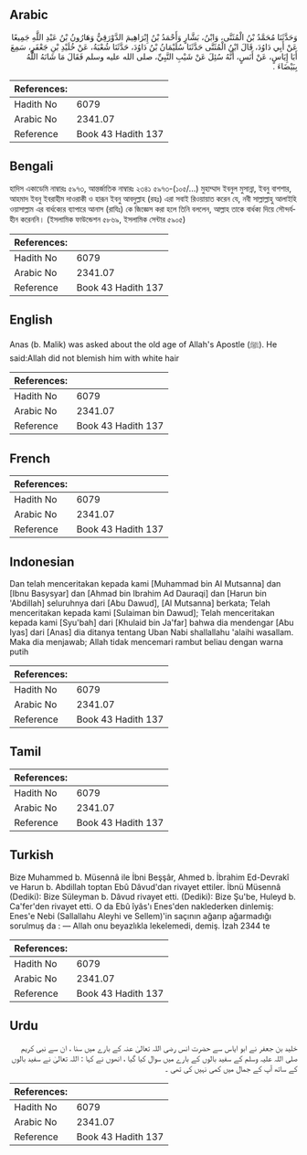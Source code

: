 ## Arabic


<div dir="rtl" lang="ar" style={{fontSize:'larger',backgroundColor:'#f8f9fa',padding:20}}>
وَحَدَّثَنَا مُحَمَّدُ بْنُ الْمُثَنَّى، وَابْنُ، بَشَّارٍ وَأَحْمَدُ بْنُ إِبْرَاهِيمَ الدَّوْرَقِيُّ وَهَارُونُ بْنُ عَبْدِ اللَّهِ جَمِيعًا عَنْ أَبِي دَاوُدَ، قَالَ ابْنُ الْمُثَنَّى حَدَّثَنَا سُلَيْمَانُ بْنُ دَاوُدَ، حَدَّثَنَا شُعْبَةُ، عَنْ خُلَيْدِ بْنِ جَعْفَرٍ، سَمِعَ أَبَا إِيَاسٍ، عَنْ أَنَسٍ، أَنَّهُ سُئِلَ عَنْ شَيْبِ النَّبِيِّ، صلى الله عليه وسلم فَقَالَ مَا شَانَهُ اللَّهُ بِبَيْضَاءَ ‏.‏
</div>
<div style={{backgroundColor:'#f8f9fa',padding:20, marginBottom: 10}}><table> <thead> <tr> <th>References:</th> <th></th> </tr> </thead> <tbody><tr><td>Hadith No</td><td>6079</td></tr><tr><td>Arabic No</td><td>2341.07</td></tr><tr><td>Reference</td><td>Book 43 Hadith 137</td></tr></tbody></table></div>

## Bengali


<div dir="ltr" lang="bn" style={{fontSize:'larger',backgroundColor:'#f8f9fa',padding:20}}>
হাদিস একাডেমি নাম্বারঃ ৫৯৭৩, আন্তর্জাতিক নাম্বারঃ ২৩৪১ ৫৯৭৩-(১০৫/...) মুহাম্মাদ ইবনুল মুসান্না, ইবনু বাশশার, আহমাদ ইবনু ইবরাহীম দাওরাকী ও হারূন ইবনু আবদুল্লাহ (রহঃ) এরা সবাই রিওয়ায়াত করেন যে, নবী সাল্লাল্লাহু আলাইহি ওয়াসাল্লাম এর বার্ধক্যের ব্যাপারে আনাস (রাযিঃ) কে জিজ্ঞেস করা হলে তিনি বললেন, আল্লাহ তাকে বার্ধক্য দিয়ে সৌন্দর্যহীন করেননি। (ইসলামিক ফাউন্ডেশন ৫৮৬৯, ইসলামিক সেন্টার ৫৯০৫)
</div>
<div style={{backgroundColor:'#f8f9fa',padding:20, marginBottom: 10}}><table> <thead> <tr> <th>References:</th> <th></th> </tr> </thead> <tbody><tr><td>Hadith No</td><td>6079</td></tr><tr><td>Arabic No</td><td>2341.07</td></tr><tr><td>Reference</td><td>Book 43 Hadith 137</td></tr></tbody></table></div>

## English


<div dir="ltr" lang="en" style={{fontSize:'larger',backgroundColor:'#f8f9fa',padding:20}}>
Anas (b. Malik) was asked about the old age of Allah's Apostle (ﷺ). He said:Allah did not blemish him with white hair
</div>
<div style={{backgroundColor:'#f8f9fa',padding:20, marginBottom: 10}}><table> <thead> <tr> <th>References:</th> <th></th> </tr> </thead> <tbody><tr><td>Hadith No</td><td>6079</td></tr><tr><td>Arabic No</td><td>2341.07</td></tr><tr><td>Reference</td><td>Book 43 Hadith 137</td></tr></tbody></table></div>

## French


<div dir="ltr" lang="fr" style={{fontSize:'larger',backgroundColor:'#f8f9fa',padding:20}}>

</div>
<div style={{backgroundColor:'#f8f9fa',padding:20, marginBottom: 10}}><table> <thead> <tr> <th>References:</th> <th></th> </tr> </thead> <tbody><tr><td>Hadith No</td><td>6079</td></tr><tr><td>Arabic No</td><td>2341.07</td></tr><tr><td>Reference</td><td>Book 43 Hadith 137</td></tr></tbody></table></div>

## Indonesian


<div dir="ltr" lang="id" style={{fontSize:'larger',backgroundColor:'#f8f9fa',padding:20}}>
Dan telah menceritakan kepada kami [Muhammad bin Al Mutsanna] dan [Ibnu Basysyar] dan [Ahmad bin Ibrahim Ad Dauraqi] dan [Harun bin 'Abdillah] seluruhnya dari [Abu Dawud], [Al Mutsanna] berkata; Telah menceritakan kepada kami [Sulaiman bin Dawud]; Telah menceritakan kepada kami [Syu'bah] dari [Khulaid bin Ja'far] bahwa dia mendengar [Abu Iyas] dari [Anas] dia ditanya tentang Uban Nabi shallallahu 'alaihi wasallam. Maka dia menjawab; Allah tidak mencemari rambut beliau dengan warna putih
</div>
<div style={{backgroundColor:'#f8f9fa',padding:20, marginBottom: 10}}><table> <thead> <tr> <th>References:</th> <th></th> </tr> </thead> <tbody><tr><td>Hadith No</td><td>6079</td></tr><tr><td>Arabic No</td><td>2341.07</td></tr><tr><td>Reference</td><td>Book 43 Hadith 137</td></tr></tbody></table></div>

## Tamil


<div dir="ltr" lang="ta" style={{fontSize:'larger',backgroundColor:'#f8f9fa',padding:20}}>

</div>
<div style={{backgroundColor:'#f8f9fa',padding:20, marginBottom: 10}}><table> <thead> <tr> <th>References:</th> <th></th> </tr> </thead> <tbody><tr><td>Hadith No</td><td>6079</td></tr><tr><td>Arabic No</td><td>2341.07</td></tr><tr><td>Reference</td><td>Book 43 Hadith 137</td></tr></tbody></table></div>

## Turkish


<div dir="ltr" lang="tr" style={{fontSize:'larger',backgroundColor:'#f8f9fa',padding:20}}>
Bize Muhammed b. Müsennâ ile İbni Beşşâr, Ahmed b. İbrahim Ed-Devrakî ve Harun b. Abdillah toptan Ebû Dâvud'dan rivayet ettiler. İbnü Müsennâ (Dediki): Bize Süleyman b. Dâvud rivayet etti. (Dediki): Bize Şu'be, Huleyd b. Ca'fer'den rivayet etti. O da Ebû îyâs'ı Enes'den naklederken dinlemiş: Enes'e Nebi (Sallallahu Aleyhi ve Sellem)'in saçının ağarıp ağarmadığı sorulmuş da : — Allah onu beyazlıkla lekelemedi, demiş. İzah 2344 te
</div>
<div style={{backgroundColor:'#f8f9fa',padding:20, marginBottom: 10}}><table> <thead> <tr> <th>References:</th> <th></th> </tr> </thead> <tbody><tr><td>Hadith No</td><td>6079</td></tr><tr><td>Arabic No</td><td>2341.07</td></tr><tr><td>Reference</td><td>Book 43 Hadith 137</td></tr></tbody></table></div>

## Urdu


<div dir="rtl" lang="ur" style={{fontSize:'larger',backgroundColor:'#f8f9fa',padding:20}}>
خلید بن جعفر نے ابو ایاس سے حضرت انس رضی اللہ تعالیٰ عنہ کے بارے میں سنا ، ان سے نبی کریم صلی اللہ علیہ وسلم کے سفید بالوں کے بارے میں سوال کیا گیا ، انھوں نے کہا : اللہ تعالیٰ نے سفید بالوں کے ساتھ آپ کے جمال میں کمی نہیں کی تھی ۔
</div>
<div style={{backgroundColor:'#f8f9fa',padding:20, marginBottom: 10}}><table> <thead> <tr> <th>References:</th> <th></th> </tr> </thead> <tbody><tr><td>Hadith No</td><td>6079</td></tr><tr><td>Arabic No</td><td>2341.07</td></tr><tr><td>Reference</td><td>Book 43 Hadith 137</td></tr></tbody></table></div>